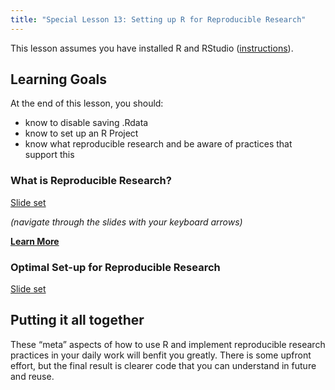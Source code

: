 ```yaml
---
title: "Special Lesson 13: Setting up R for Reproducible Research"
---
```


This lesson assumes you have installed R and RStudio ([instructions]("../install_R_instructions.qmd")). 

::: {.callout-caution collapse="false"}
## Learning Goals

At the end of this lesson, you should: 

* know to disable saving .Rdata
* know to set up an R Project
* know what reproducible research and be aware of practices that support this
:::

### What is Reproducible Research? 

[Slide set](https://imci-idaho.github.io/2022-03-01-WhatTheyForgot/slides/research-reproducibility.html#1)

*(navigate through the slides with your keyboard arrows)*

**[Learn More](https://imci-idaho.github.io/2022-03-01-WhatTheyForgot/course-materials/)**

### Optimal Set-up for Reproducible Research

[Slide set](https://imci-idaho.github.io/2022-03-01-WhatTheyForgot/slides/basic-best-practices.html#1)



::: {.callout-tip}
## Putting it all together

These "meta" aspects of how to use R and implement reproducible research practices in your daily work will benfit you greatly. There is some upfront effort, but the final result is clearer code that you can understand in future and reuse. 
:::

 